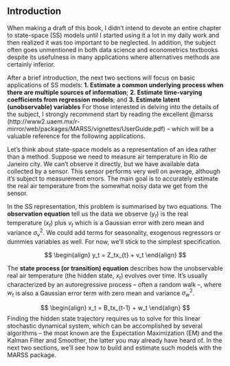 ## Introduction

When making a draft of this book, I didn't intend to devote an entire chapter to state-space (SS) models until I started using it a lot in my daily work and then realized it was too important to be neglected. In addition, the subject often goes unmentioned in both data science and econometrics textbooks despite its usefulness in many applications where alternatives methods are certainly inferior.

After a brief introduction, the next two sections will focus on basic applications of SS models: **1. Estimate a common underlying process when there are multiple sources of information**; **2. Estimate time-varying coefficients from regression models**; and **3. Estimate latent (unobservable) variables** For those interested in delving into the details of the subject, I strongly recommend start by reading the excellent @marss (http://www2.uaem.mx/r-mirror/web/packages/MARSS/vignettes/UserGuide.pdf) -- which will be a valuable reference for the following applications.

Let's think about state-space models as a representation of an idea rather than a method. Suppose we need to measure air temperature in Rio de Janeiro city. We can't observe it directly, but we have available data collected by a sensor. This sensor performs very well on average, although it's subject to measurement errors. The main goal is to accurately estimate the real air temperature from the somewhat noisy data we get from the sensor.

In the SS representation, this problem is summarised by two equations. The **observation equation** tell us the data we observe ($y_t$) is the real temperature ($x_t$) plus $v_t$ which is a Gaussian error with zero mean and variance $\sigma^2_v$. We could add terms for seasonality, exogenous regressors or dummies variables as well. For now, we'll stick to the simplest specification.

$$
\begin{align}
y_t = Z_tx_{t} + v_t 
\end{align}
$$

The **state process (or transition) equation** describes how the unobservable real air temperature (the hidden state, $x_t$) evolves over time. It's usually characterized by an autoregressive process -- often a random walk --, where $w_t$ is also a Gaussian error term with zero mean and variance $\sigma^2_w$.

$$
\begin{align}
x_t = B_tx_{t-1} + w_t 
\end{align}
$$ Finding the hidden state trajectory requires us to solve for this linear stochastic dynamical system, which can be accomplished by several algorithms -- the most known are the Expectation Maximization (EM) and the Kalman Filter and Smoother, the latter you may already have heard of. In the next two sections, we'll see how to build and estimate such models with the MARSS package.
